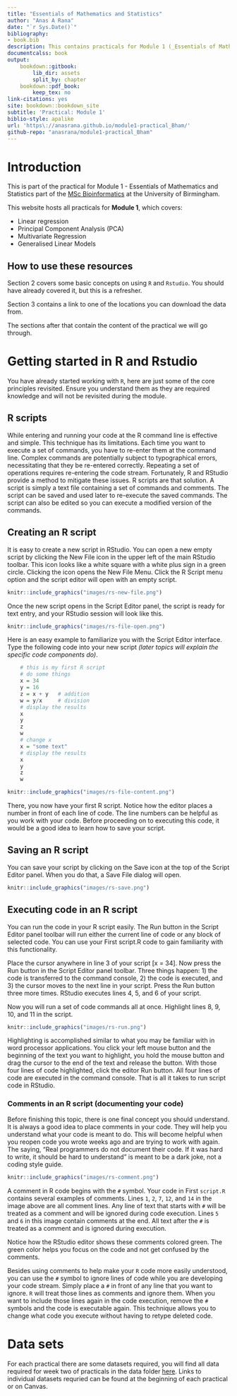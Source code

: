 ```yaml
---
title: "Essentials of Mathematics and Statistics"
author: "Anas A Rana"
date: "`r Sys.Date()`"
bibliography:
- book.bib
description: This contains practicals for Module 1 (_Essentials of Mathematics and Statistics_).
documentcalss: book
output:
    bookdown::gitbook:
        lib_dir: assets
        split_by: chapter
    bookdown::pdf_book:
        keep_tex: no
link-citations: yes
site: bookdown::bookdown_site
subtitle: 'Practical: Module 1'
biblio-style: apalike
url: 'https\://anasrana.github.io/module1-practical_Bham/'
github-repo: "anasrana/module1-practical_Bham"
---
```


# Introduction

This is part of the practical for Module 1 - Essentials of Mathematics and Statistics part of the [MSc Bioinformatics](https://www.birmingham.ac.uk/postgraduate/courses/taught/med/bioinformatics.aspx) at the University of Birmingham.

This website hosts all practicals for **Module 1**, which covers:

- Linear regression
- Principal Component Analysis (PCA)
- Multivariate Regression
- Generalised Linear Models

## How to use these resources

Section 2 covers some basic concepts on using `R` and `Rstudio`. You should have already covered it, but this is a refresher.

Section 3 contains a link to one of the locations you can download the data from.

The sections after that contain the content of the practical we will go through.

# Getting started in R and Rstudio

You have already started working with `R`, here are just some of the core principles revisited. Ensure you understand them as they are required knowledge and will not be revisited during the module.

## R scripts

While entering and running your code at the R command line is effective and simple. This technique has its limitations. Each time you want to execute a set of commands, you have to re-enter them at the command line. Complex commands are potentially subject to typographical errors, necessitating that they be re-entered correctly. Repeating a set of operations requires re-entering the code stream. Fortunately, R and RStudio provide a method to mitigate these issues. R scripts are that solution. A script is simply a text file containing a set of commands and comments. The script can be saved and used later to re-execute the saved commands. The script can also be edited so you can execute a modified version of the commands.

## Creating an R script

It is easy to create a new script in RStudio. You can open a new empty script by clicking the New File icon in the upper left of the main RStudio toolbar. This icon looks like a white square with a white plus sign in a green circle. Clicking the icon opens the New File Menu. Click the R Script menu option and the script editor will open with an empty script.

```r
knitr::include_graphics("images/rs-new-file.png")
```

Once the new script opens in the Script Editor panel, the script is ready for text entry, and your RStudio session will look like this.

```r
knitr::include_graphics("images/rs-file-open.png")
```

Here is an easy example to familiarize you with the Script Editor interface. Type the following code into your new script *(later topics will explain the specific code components do)*.

```r
    # this is my first R script
    # do some things
    x = 34
    y = 16
    z = x + y   # addition
    w = y/x     # division
    # display the results
    x
    y
    z
    w
    # change x
    x = "some text"
    # display the results
    x
    y
    z
    w
```

```r
knitr::include_graphics("images/rs-file-content.png")
```

There, you now have your first R script. Notice how the editor places a number in front of each line of code. The line numbers can be helpful as you work with your code. Before proceeding on to executing this code, it would be a good idea to learn how to save your script.

## Saving an R script

You can save your script by clicking on the Save icon at the top of the Script Editor panel. When you do that, a Save File dialog will open.

```r
knitr::include_graphics("images/rs-save.png")
```

## Executing code in an R script

You can run the code in your R script easily. The Run button in the Script Editor panel toolbar will run either the current line of code or any block of selected code. You can use your First script.R code to gain familiarity with this functionality.

Place the cursor anywhere in line 3 of your script \[x = 34\]. Now press the Run button in the Script Editor panel toolbar. Three things happen: 1) the code is transferred to the command console, 2) the code is executed, and 3) the cursor moves to the next line in your script. Press the Run button three more times. RStudio executes lines 4, 5, and 6 of your script.

Now you will run a set of code commands all at once. Highlight lines 8, 9, 10, and 11 in the script.

```r
knitr::include_graphics("images/rs-run.png")
```

Highlighting is accomplished similar to what you may be familiar with in word processor applications. You click your left mouse button and the beginning of the text you want to highlight, you hold the mouse button and drag the cursor to the end of the text and release the button. With those four lines of code highlighted, click the editor Run button. All four lines of code are executed in the command console. That is all it takes to run script code in RStudio.

### Comments in an R script (documenting your code)

Before finishing this topic, there is one final concept you should understand. It is always a good idea to place comments in your code. They will help you understand what your code is meant to do. This will become helpful when you reopen code you wrote weeks ago and are trying to work with again. The saying, "Real programmers do not document their code. If it was hard to write, it should be hard to understand" is meant to be a dark joke, not a coding style guide.

```r
knitr::include_graphics("images/rs-comment.png")
```

A comment in R code begins with the `#` symbol. Your code in First `script.R` contains several examples of comments. Lines `1`, `2`, `7`, `12`, and `14` in the image above are all comment lines. Any line of text that starts with `#` will be treated as a comment and will be ignored during code execution. Lines `5` and `6` in this image contain comments at the end. All text after the `#` is treated as a comment and is ignored during execution.

Notice how the RStudio editor shows these comments colored green. The green color helps you focus on the code and not get confused by the comments.

Besides using comments to help make your `R` code more easily understood, you can use the `#` symbol to ignore lines of code while you are developing your code stream. Simply place a `#` in front of any line that you want to ignore. `R` will treat those lines as comments and ignore them. When you want to include those lines again in the code execution, remove the `#` symbols and the code is executable again. This technique allows you to change what code you execute without having to retype deleted code.

# Data sets

For each practical there are some datasets required, you will find all data required for week two of practicals in the data folder [here](https://github.com/anasrana/module1-practical_Bham/tree/master/data). Links to individual datasets requried can be found at the beginning of each practical or on Canvas.